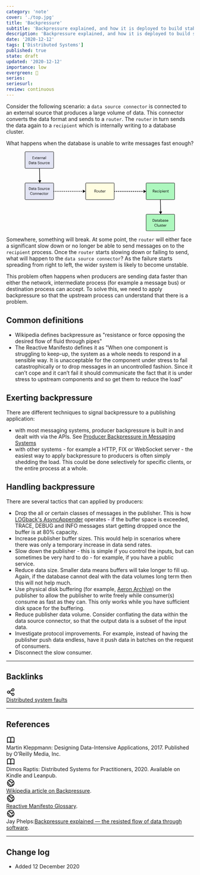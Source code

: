 ```yaml
---
category: 'note'
cover: './top.jpg'
title: 'Backpressure'
subtitle: 'Backpressure explained, and how it is deployed to build stable distributed systems'
description: 'Backpressure explained, and how it is deployed to build stable distributed systems'
date: '2020-12-12'
tags: ['Distributed Systems']
published: true
state: draft
updated: '2020-12-12'
importance: low
evergreen: 🌿
series: 
seriesurl: 
review: continuous
---
```


Consider the following scenario: a `data source connector` is connected to an external source that produces a large volume of data. This connector converts the data format and sends to a `router`. 
The `router` in turn sends the data again to a `recipient` which is internally writing to a database cluster.

What happens when the database is unable to write messages fast enough?

<div align="center">
<svg width="80%" height="auto" viewBox="0 0 851 450" fill="none" xmlns="http://www.w3.org/2000/svg">
<path d="M770.5 272.972L770.472 271.473L767.473 271.528L767.5 273.028L770.5 272.972ZM770.5 354.5L778.883 339.343L761.565 339.662L770.5 354.5ZM767.5 273.028L768.752 341.03L771.751 340.975L770.5 272.972L767.5 273.028Z" fill="black"/>
<path d="M84.7497 96.2224L84.7221 94.7227L81.7227 94.7779L81.7503 96.2776L84.7497 96.2224ZM84.75 177.75L93.1328 162.593L75.8152 162.912L84.75 177.75ZM81.7503 96.2776L83.0018 164.28L86.0013 164.225L84.7497 96.2224L81.7503 96.2776Z" fill="black"/>
<rect x="688" y="178" width="162" height="94" rx="3" fill="#ADF7BE" stroke="black" stroke-width="2"/>
<path d="M726.083 231H727.91V224.469H730.22L734.693 231H736.73L732.131 224.343C734.189 223.944 735.848 222.726 735.848 220.248V220.164C735.848 217.161 733.475 215.985 730.598 215.985H726.083V231ZM727.91 223.02V217.455H730.724C732.761 217.455 734.021 218.127 734.021 220.164V220.248C734.021 222.096 732.866 223.02 730.724 223.02H727.91ZM743.33 231.189C745.808 231.189 747.635 230.034 748.013 227.829H746.27C746.039 229.11 745.052 229.74 743.351 229.74C741.104 229.74 739.907 228.354 739.823 225.855H748.097V225.288C748.097 221.361 745.703 219.828 743.162 219.828C740.138 219.828 738.017 222.138 738.017 225.456V225.624C738.017 229.005 740.222 231.189 743.33 231.189ZM739.886 224.448C740.18 222.495 741.377 221.277 743.162 221.277C744.968 221.277 746.144 222.18 746.312 224.448H739.886ZM755.329 231.189C757.975 231.189 759.886 229.425 760.117 227.052H758.5C758.311 228.837 756.904 229.74 755.35 229.74C753.229 229.74 751.759 228.312 751.759 225.624V225.456C751.759 222.873 753.292 221.277 755.287 221.277C756.799 221.277 758.059 221.928 758.332 223.671H760.054C759.718 220.878 757.576 219.828 755.287 219.828C752.347 219.828 749.953 222.096 749.953 225.456V225.624C749.953 229.026 752.263 231.189 755.329 231.189ZM762.79 231H764.533V220.017H762.79V231ZM763.63 217.728C764.26 217.728 764.785 217.203 764.785 216.573C764.785 215.943 764.26 215.418 763.63 215.418C763 215.418 762.475 215.943 762.475 216.573C762.475 217.203 763 217.728 763.63 217.728ZM768.101 234.822H769.844V229.194C770.474 230.286 771.755 231.189 773.561 231.189C776.585 231.189 778.559 228.879 778.559 225.519V225.351C778.559 221.928 776.438 219.828 773.561 219.828C771.965 219.828 770.474 220.794 769.844 221.865V220.017H768.101V234.822ZM773.393 229.74C771.251 229.74 769.781 228.417 769.781 225.603V225.435C769.781 222.621 771.335 221.277 773.372 221.277C775.22 221.277 776.753 222.663 776.753 225.435V225.603C776.753 228.27 775.577 229.74 773.393 229.74ZM781.309 231H783.052V220.017H781.309V231ZM782.149 217.728C782.779 217.728 783.304 217.203 783.304 216.573C783.304 215.943 782.779 215.418 782.149 215.418C781.519 215.418 780.994 215.943 780.994 216.573C780.994 217.203 781.519 217.728 782.149 217.728ZM791.113 231.189C793.591 231.189 795.418 230.034 795.796 227.829H794.053C793.822 229.11 792.835 229.74 791.134 229.74C788.887 229.74 787.69 228.354 787.606 225.855H795.88V225.288C795.88 221.361 793.486 219.828 790.945 219.828C787.921 219.828 785.8 222.138 785.8 225.456V225.624C785.8 229.005 788.005 231.189 791.113 231.189ZM787.669 224.448C787.963 222.495 789.16 221.277 790.945 221.277C792.751 221.277 793.927 222.18 794.095 224.448H787.669ZM798.555 231H800.298V224.343C800.298 222.369 801.747 221.34 803.364 221.34C805.128 221.34 805.947 222.201 805.947 224.133V231H807.69V224.259C807.69 221.067 806.094 219.828 803.826 219.828C802.02 219.828 800.802 220.731 800.298 221.76V220.017H798.555V231ZM814.445 231.147C815.159 231.147 815.579 231.042 815.936 230.916V229.446C815.558 229.593 815.138 229.677 814.592 229.677C813.71 229.677 813.227 229.152 813.227 228.081V221.487H815.789V220.017H813.227V217.518H811.484V220.017H809.909V221.487H811.484V228.249C811.484 229.971 812.45 231.147 814.445 231.147Z" fill="black"/>
<rect x="345" y="178" width="162" height="94" rx="3" fill="#FFFDE1" stroke="black" stroke-width="2"/>
<path d="M395.231 231H397.058V224.469H399.368L403.841 231H405.878L401.279 224.343C403.337 223.944 404.996 222.726 404.996 220.248V220.164C404.996 217.161 402.623 215.985 399.746 215.985H395.231V231ZM397.058 223.02V217.455H399.872C401.909 217.455 403.169 218.127 403.169 220.164V220.248C403.169 222.096 402.014 223.02 399.872 223.02H397.058ZM412.562 229.74C410.336 229.74 408.971 228.102 408.971 225.603V225.435C408.971 222.915 410.357 221.277 412.562 221.277C414.746 221.277 416.153 222.915 416.153 225.456V225.603C416.153 228.081 414.767 229.74 412.562 229.74ZM412.541 231.189C415.67 231.189 417.959 228.9 417.959 225.582V225.414C417.959 222.117 415.67 219.828 412.562 219.828C409.454 219.828 407.165 222.138 407.165 225.435V225.603C407.165 228.816 409.412 231.189 412.541 231.189ZM424.375 231.189C426.139 231.189 427.357 230.286 427.861 229.257V231H429.604V220.017H427.861V226.674C427.861 228.648 426.391 229.677 424.837 229.677C423.115 229.677 422.296 228.816 422.296 226.884V220.017H420.553V226.968C420.553 229.992 422.191 231.189 424.375 231.189ZM436.466 231.147C437.18 231.147 437.6 231.042 437.957 230.916V229.446C437.579 229.593 437.159 229.677 436.613 229.677C435.731 229.677 435.248 229.152 435.248 228.081V221.487H437.81V220.017H435.248V217.518H433.505V220.017H431.93V221.487H433.505V228.249C433.505 229.971 434.471 231.147 436.466 231.147ZM445.086 231.189C447.564 231.189 449.391 230.034 449.769 227.829H448.026C447.795 229.11 446.808 229.74 445.107 229.74C442.86 229.74 441.663 228.354 441.579 225.855H449.853V225.288C449.853 221.361 447.459 219.828 444.918 219.828C441.894 219.828 439.773 222.138 439.773 225.456V225.624C439.773 229.005 441.978 231.189 445.086 231.189ZM441.642 224.448C441.936 222.495 443.133 221.277 444.918 221.277C446.724 221.277 447.9 222.18 448.068 224.448H441.642ZM452.527 231H454.27V224.973C454.27 222.264 455.677 221.571 457.882 221.466V219.828C455.908 219.891 454.963 220.752 454.27 221.991V220.017H452.527V231Z" fill="black"/>
<rect x="1" y="178" width="162" height="94" rx="3" fill="#E2E4F4" stroke="black" stroke-width="2"/>
<rect x="1" y="1" width="162" height="94" rx="3" fill="#E2E4F4" stroke="black" stroke-width="2"/>
<path d="M508.5 224H507V227H508.5V224ZM688.5 225.5L673.5 216.84V234.16L688.5 225.5ZM511 227H512.5V224H511V227ZM518 224H516.5V227H518V224ZM523 227H524.5V224H523V227ZM530 224H528.5V227H530V224ZM535 227H536.5V224H535V227ZM542 224H540.5V227H542V224ZM547 227H548.5V224H547V227ZM554 224H552.5V227H554V224ZM559 227H560.5V224H559V227ZM566 224H564.5V227H566V224ZM571 227H572.5V224H571V227ZM578 224H576.5V227H578V224ZM583 227H584.5V224H583V227ZM590 224H588.5V227H590V224ZM595 227H596.5V224H595V227ZM602 224H600.5V227H602V224ZM607 227H608.5V224H607V227ZM614 224H612.5V227H614V224ZM619 227H620.5V224H619V227ZM626 224H624.5V227H626V224ZM631 227H632.5V224H631V227ZM638 224H636.5V227H638V224ZM643 227H644.5V224H643V227ZM650 224H648.5V227H650V224ZM655 227H656.5V224H655V227ZM662 224H660.5V227H662V224ZM667 227H668.5V224H667V227ZM674 224H672.5V227H674V224ZM679 227H680.5V224H679V227ZM686 224H684.5V227H686V224ZM508.5 227H511V224H508.5V227ZM518 227H523V224H518V227ZM530 227H535V224H530V227ZM542 227H547V224H542V227ZM554 227H559V224H554V227ZM566 227H571V224H566V227ZM578 227H583V224H578V227ZM590 227H595V224H590V227ZM602 227H607V224H602V227ZM614 227H619V224H614V227ZM626 227H631V224H626V227ZM638 227H643V224H638V227ZM650 227H655V224H650V227ZM662 227H667V224H662V227ZM674 227H679V224H674V227Z" fill="black"/>
<path d="M164 223.5H162.5V226.5H164V223.5ZM344 225L329 216.34V233.66L344 225ZM166.5 226.5H168V223.5H166.5V226.5ZM173.5 223.5H172V226.5H173.5V223.5ZM178.5 226.5H180V223.5H178.5V226.5ZM185.5 223.5H184V226.5H185.5V223.5ZM190.5 226.5H192V223.5H190.5V226.5ZM197.5 223.5H196V226.5H197.5V223.5ZM202.5 226.5H204V223.5H202.5V226.5ZM209.5 223.5H208V226.5H209.5V223.5ZM214.5 226.5H216V223.5H214.5V226.5ZM221.5 223.5H220V226.5H221.5V223.5ZM226.5 226.5H228V223.5H226.5V226.5ZM233.5 223.5H232V226.5H233.5V223.5ZM238.5 226.5H240V223.5H238.5V226.5ZM245.5 223.5H244V226.5H245.5V223.5ZM250.5 226.5H252V223.5H250.5V226.5ZM257.5 223.5H256V226.5H257.5V223.5ZM262.5 226.5H264V223.5H262.5V226.5ZM269.5 223.5H268V226.5H269.5V223.5ZM274.5 226.5H276V223.5H274.5V226.5ZM281.5 223.5H280V226.5H281.5V223.5ZM286.5 226.5H288V223.5H286.5V226.5ZM293.5 223.5H292V226.5H293.5V223.5ZM298.5 226.5H300V223.5H298.5V226.5ZM305.5 223.5H304V226.5H305.5V223.5ZM310.5 226.5H312V223.5H310.5V226.5ZM317.5 223.5H316V226.5H317.5V223.5ZM322.5 226.5H324V223.5H322.5V226.5ZM329.5 223.5H328V226.5H329.5V223.5ZM334.5 226.5H336V223.5H334.5V226.5ZM341.5 223.5H340V226.5H341.5V223.5ZM164 226.5H166.5V223.5H164V226.5ZM173.5 226.5H178.5V223.5H173.5V226.5ZM185.5 226.5H190.5V223.5H185.5V226.5ZM197.5 226.5H202.5V223.5H197.5V226.5ZM209.5 226.5H214.5V223.5H209.5V226.5ZM221.5 226.5H226.5V223.5H221.5V226.5ZM233.5 226.5H238.5V223.5H233.5V226.5ZM245.5 226.5H250.5V223.5H245.5V226.5ZM257.5 226.5H262.5V223.5H257.5V226.5ZM269.5 226.5H274.5V223.5H269.5V226.5ZM281.5 226.5H286.5V223.5H281.5V226.5ZM293.5 226.5H298.5V223.5H293.5V226.5ZM305.5 226.5H310.5V223.5H305.5V226.5ZM317.5 226.5H322.5V223.5H317.5V226.5ZM329.5 226.5H334.5V223.5H329.5V226.5Z" fill="black"/>
<path d="M25.0983 215.509V203.455H27.1353C31.2723 203.455 32.9523 205.891 32.9523 209.356V209.524C32.9523 213.199 31.0203 215.509 27.1563 215.509H25.0983ZM23.2713 217H27.1983C32.4483 217 34.8423 213.703 34.8423 209.545V209.356C34.8423 205.177 32.4063 201.985 27.2403 201.985H23.2713V217ZM40.5184 217.189C42.1354 217.189 43.1224 216.643 43.9414 215.614V217H45.6844V209.755C45.6844 206.689 43.7734 205.828 41.6734 205.828C39.5524 205.828 37.5574 206.752 37.3264 209.251H39.0694C39.2374 207.907 40.0774 207.277 41.5894 207.277C43.2694 207.277 43.9414 208.012 43.9414 209.755V210.553H42.3664C39.5524 210.553 36.8644 211.414 36.8644 213.955C36.8644 216.202 38.4814 217.189 40.5184 217.189ZM40.6864 215.803C39.1534 215.803 38.6074 215.089 38.6074 213.955C38.6074 212.338 40.2244 211.792 42.4294 211.792H43.9414V213.157C43.9414 214.858 42.5344 215.803 40.6864 215.803ZM52.4472 217.147C53.1612 217.147 53.5812 217.042 53.9382 216.916V215.446C53.5602 215.593 53.1402 215.677 52.5942 215.677C51.7122 215.677 51.2292 215.152 51.2292 214.081V207.487H53.7912V206.017H51.2292V203.518H49.4862V206.017H47.9112V207.487H49.4862V214.249C49.4862 215.971 50.4522 217.147 52.4472 217.147ZM59.4266 217.189C61.0436 217.189 62.0306 216.643 62.8496 215.614V217H64.5926V209.755C64.5926 206.689 62.6816 205.828 60.5816 205.828C58.4606 205.828 56.4656 206.752 56.2346 209.251H57.9776C58.1456 207.907 58.9856 207.277 60.4976 207.277C62.1776 207.277 62.8496 208.012 62.8496 209.755V210.553H61.2746C58.4606 210.553 55.7726 211.414 55.7726 213.955C55.7726 216.202 57.3896 217.189 59.4266 217.189ZM59.5946 215.803C58.0616 215.803 57.5156 215.089 57.5156 213.955C57.5156 212.338 59.1326 211.792 61.3376 211.792H62.8496V213.157C62.8496 214.858 61.4426 215.803 59.5946 215.803ZM78.5511 217.189C81.5331 217.189 83.7381 215.278 83.7381 212.758C83.7381 209.923 81.9741 208.915 78.6351 208.39C75.5691 207.928 75.0231 207.172 75.0231 205.702C75.0231 204.295 76.0941 203.266 78.1521 203.266C80.2311 203.266 81.3231 204.043 81.6801 205.933H83.3181C83.0241 203.266 81.1551 201.796 78.1521 201.796C75.3171 201.796 73.3221 203.56 73.3221 205.87C73.3221 208.537 75.1911 209.524 78.3411 210.007C81.1971 210.469 81.9741 211.183 81.9741 212.884C81.9741 214.585 80.4831 215.719 78.5511 215.719C75.5271 215.719 74.8131 214.207 74.5821 212.422H72.8181C73.0911 214.984 74.5401 217.189 78.5511 217.189ZM91.3181 215.74C89.0921 215.74 87.7271 214.102 87.7271 211.603V211.435C87.7271 208.915 89.1131 207.277 91.3181 207.277C93.5021 207.277 94.9091 208.915 94.9091 211.456V211.603C94.9091 214.081 93.5231 215.74 91.3181 215.74ZM91.2971 217.189C94.4261 217.189 96.7151 214.9 96.7151 211.582V211.414C96.7151 208.117 94.4261 205.828 91.3181 205.828C88.2101 205.828 85.9211 208.138 85.9211 211.435V211.603C85.9211 214.816 88.1681 217.189 91.2971 217.189ZM103.131 217.189C104.895 217.189 106.113 216.286 106.617 215.257V217H108.36V206.017H106.617V212.674C106.617 214.648 105.147 215.677 103.593 215.677C101.871 215.677 101.052 214.816 101.052 212.884V206.017H99.3089V212.968C99.3089 215.992 100.947 217.189 103.131 217.189ZM111.883 217H113.626V210.973C113.626 208.264 115.033 207.571 117.238 207.466V205.828C115.264 205.891 114.319 206.752 113.626 207.991V206.017H111.883V217ZM124.028 217.189C126.674 217.189 128.585 215.425 128.816 213.052H127.199C127.01 214.837 125.603 215.74 124.049 215.74C121.928 215.74 120.458 214.312 120.458 211.624V211.456C120.458 208.873 121.991 207.277 123.986 207.277C125.498 207.277 126.758 207.928 127.031 209.671H128.753C128.417 206.878 126.275 205.828 123.986 205.828C121.046 205.828 118.652 208.096 118.652 211.456V211.624C118.652 215.026 120.962 217.189 124.028 217.189ZM135.941 217.189C138.419 217.189 140.246 216.034 140.624 213.829H138.881C138.65 215.11 137.663 215.74 135.962 215.74C133.715 215.74 132.518 214.354 132.434 211.855H140.708V211.288C140.708 207.361 138.314 205.828 135.773 205.828C132.749 205.828 130.628 208.138 130.628 211.456V211.624C130.628 215.005 132.833 217.189 135.941 217.189ZM132.497 210.448C132.791 208.495 133.988 207.277 135.773 207.277C137.579 207.277 138.755 208.18 138.923 210.448H132.497ZM37.1382 245.189C40.4982 245.189 42.8922 243.488 43.4172 240.023H41.7162C41.3382 242.459 39.6372 243.698 37.1802 243.698C33.9462 243.698 32.0142 241.388 32.0142 237.566V237.398C32.0142 233.618 34.0932 231.203 37.2012 231.203C39.7632 231.203 41.0862 232.379 41.4642 234.668H43.2702C42.9552 231.413 40.3092 229.754 37.1802 229.754C33.1062 229.754 30.1242 232.967 30.1242 237.419V237.587C30.1242 242.207 32.7912 245.189 37.1382 245.189ZM50.6511 243.74C48.4251 243.74 47.0601 242.102 47.0601 239.603V239.435C47.0601 236.915 48.4461 235.277 50.6511 235.277C52.8351 235.277 54.2421 236.915 54.2421 239.456V239.603C54.2421 242.081 52.8561 243.74 50.6511 243.74ZM50.6301 245.189C53.7591 245.189 56.0481 242.9 56.0481 239.582V239.414C56.0481 236.117 53.7591 233.828 50.6511 233.828C47.5431 233.828 45.2541 236.138 45.2541 239.435V239.603C45.2541 242.816 47.5011 245.189 50.6301 245.189ZM58.7469 245H60.4899V238.343C60.4899 236.369 61.9389 235.34 63.5559 235.34C65.3199 235.34 66.1389 236.201 66.1389 238.133V245H67.8819V238.259C67.8819 235.067 66.2859 233.828 64.0179 233.828C62.2119 233.828 60.9939 234.731 60.4899 235.76V234.017H58.7469V245ZM71.2977 245H73.0407V238.343C73.0407 236.369 74.4897 235.34 76.1067 235.34C77.8707 235.34 78.6897 236.201 78.6897 238.133V245H80.4327V238.259C80.4327 235.067 78.8367 233.828 76.5687 233.828C74.7627 233.828 73.5447 234.731 73.0407 235.76V234.017H71.2977V245ZM88.3425 245.189C90.8205 245.189 92.6475 244.034 93.0255 241.829H91.2825C91.0515 243.11 90.0645 243.74 88.3635 243.74C86.1165 243.74 84.9195 242.354 84.8355 239.855H93.1095V239.288C93.1095 235.361 90.7155 233.828 88.1745 233.828C85.1505 233.828 83.0295 236.138 83.0295 239.456V239.624C83.0295 243.005 85.2345 245.189 88.3425 245.189ZM84.8985 238.448C85.1925 236.495 86.3895 235.277 88.1745 235.277C89.9805 235.277 91.1565 236.18 91.3245 238.448H84.8985ZM100.341 245.189C102.987 245.189 104.898 243.425 105.129 241.052H103.512C103.323 242.837 101.916 243.74 100.362 243.74C98.241 243.74 96.771 242.312 96.771 239.624V239.456C96.771 236.873 98.304 235.277 100.299 235.277C101.811 235.277 103.071 235.928 103.344 237.671H105.066C104.73 234.878 102.588 233.828 100.299 233.828C97.359 233.828 94.965 236.096 94.965 239.456V239.624C94.965 243.026 97.275 245.189 100.341 245.189ZM111.1 245.147C111.814 245.147 112.234 245.042 112.591 244.916V243.446C112.213 243.593 111.793 243.677 111.247 243.677C110.365 243.677 109.882 243.152 109.882 242.081V235.487H112.444V234.017H109.882V231.518H108.139V234.017H106.564V235.487H108.139V242.249C108.139 243.971 109.105 245.147 111.1 245.147ZM119.803 243.74C117.577 243.74 116.212 242.102 116.212 239.603V239.435C116.212 236.915 117.598 235.277 119.803 235.277C121.987 235.277 123.394 236.915 123.394 239.456V239.603C123.394 242.081 122.008 243.74 119.803 243.74ZM119.782 245.189C122.911 245.189 125.2 242.9 125.2 239.582V239.414C125.2 236.117 122.911 233.828 119.803 233.828C116.695 233.828 114.406 236.138 114.406 239.435V239.603C114.406 242.816 116.653 245.189 119.782 245.189ZM127.899 245H129.642V238.973C129.642 236.264 131.049 235.571 133.254 235.466V233.828C131.28 233.891 130.335 234.752 129.642 235.991V234.017H127.899V245Z" fill="black"/>
<path d="M43.5638 43H52.6988V41.509H45.3908V36.07H50.9768V34.579H45.3908V29.476H52.3208V27.985H43.5638V43ZM54.2589 43H56.1279L59.1519 38.569L62.1129 43H64.1709L60.1599 37.225L63.7929 32.017H61.9029L59.2359 36.007L56.5479 32.017H54.5109L58.1859 37.351L54.2589 43ZM69.8686 43.147C70.5826 43.147 71.0026 43.042 71.3596 42.916V41.446C70.9816 41.593 70.5616 41.677 70.0156 41.677C69.1336 41.677 68.6506 41.152 68.6506 40.081V33.487H71.2126V32.017H68.6506V29.518H66.9076V32.017H65.3326V33.487H66.9076V40.249C66.9076 41.971 67.8736 43.147 69.8686 43.147ZM78.4885 43.189C80.9665 43.189 82.7935 42.034 83.1715 39.829H81.4285C81.1975 41.11 80.2105 41.74 78.5095 41.74C76.2625 41.74 75.0655 40.354 74.9815 37.855H83.2555V37.288C83.2555 33.361 80.8615 31.828 78.3205 31.828C75.2965 31.828 73.1755 34.138 73.1755 37.456V37.624C73.1755 41.005 75.3805 43.189 78.4885 43.189ZM75.0445 36.448C75.3385 34.495 76.5355 33.277 78.3205 33.277C80.1265 33.277 81.3025 34.18 81.4705 36.448H75.0445ZM85.93 43H87.673V36.973C87.673 34.264 89.08 33.571 91.285 33.466V31.828C89.311 31.891 88.366 32.752 87.673 33.991V32.017H85.93V43ZM93.8255 43H95.5685V36.343C95.5685 34.369 97.0175 33.34 98.6345 33.34C100.399 33.34 101.218 34.201 101.218 36.133V43H102.961V36.259C102.961 33.067 101.365 31.828 99.0965 31.828C97.2905 31.828 96.0725 32.731 95.5685 33.76V32.017H93.8255V43ZM109.127 43.189C110.744 43.189 111.731 42.643 112.55 41.614V43H114.293V35.755C114.293 32.689 112.382 31.828 110.282 31.828C108.161 31.828 106.166 32.752 105.935 35.251H107.678C107.846 33.907 108.686 33.277 110.198 33.277C111.878 33.277 112.55 34.012 112.55 35.755V36.553H110.975C108.161 36.553 105.473 37.414 105.473 39.955C105.473 42.202 107.09 43.189 109.127 43.189ZM109.295 41.803C107.762 41.803 107.216 41.089 107.216 39.955C107.216 38.338 108.833 37.792 111.038 37.792H112.55V39.157C112.55 40.858 111.143 41.803 109.295 41.803ZM117.759 43H119.523V26.767H117.759V43ZM25.0983 69.509V57.455H27.1353C31.2723 57.455 32.9523 59.891 32.9523 63.356V63.524C32.9523 67.199 31.0203 69.509 27.1563 69.509H25.0983ZM23.2713 71H27.1983C32.4483 71 34.8423 67.703 34.8423 63.545V63.356C34.8423 59.177 32.4063 55.985 27.2403 55.985H23.2713V71ZM40.5184 71.189C42.1354 71.189 43.1224 70.643 43.9414 69.614V71H45.6844V63.755C45.6844 60.689 43.7734 59.828 41.6734 59.828C39.5524 59.828 37.5574 60.752 37.3264 63.251H39.0694C39.2374 61.907 40.0774 61.277 41.5894 61.277C43.2694 61.277 43.9414 62.012 43.9414 63.755V64.553H42.3664C39.5524 64.553 36.8644 65.414 36.8644 67.955C36.8644 70.202 38.4814 71.189 40.5184 71.189ZM40.6864 69.803C39.1534 69.803 38.6074 69.089 38.6074 67.955C38.6074 66.338 40.2244 65.792 42.4294 65.792H43.9414V67.157C43.9414 68.858 42.5344 69.803 40.6864 69.803ZM52.4472 71.147C53.1612 71.147 53.5812 71.042 53.9382 70.916V69.446C53.5602 69.593 53.1402 69.677 52.5942 69.677C51.7122 69.677 51.2292 69.152 51.2292 68.081V61.487H53.7912V60.017H51.2292V57.518H49.4862V60.017H47.9112V61.487H49.4862V68.249C49.4862 69.971 50.4522 71.147 52.4472 71.147ZM59.4266 71.189C61.0436 71.189 62.0306 70.643 62.8496 69.614V71H64.5926V63.755C64.5926 60.689 62.6816 59.828 60.5816 59.828C58.4606 59.828 56.4656 60.752 56.2346 63.251H57.9776C58.1456 61.907 58.9856 61.277 60.4976 61.277C62.1776 61.277 62.8496 62.012 62.8496 63.755V64.553H61.2746C58.4606 64.553 55.7726 65.414 55.7726 67.955C55.7726 70.202 57.3896 71.189 59.4266 71.189ZM59.5946 69.803C58.0616 69.803 57.5156 69.089 57.5156 67.955C57.5156 66.338 59.1326 65.792 61.3376 65.792H62.8496V67.157C62.8496 68.858 61.4426 69.803 59.5946 69.803ZM78.5511 71.189C81.5331 71.189 83.7381 69.278 83.7381 66.758C83.7381 63.923 81.9741 62.915 78.6351 62.39C75.5691 61.928 75.0231 61.172 75.0231 59.702C75.0231 58.295 76.0941 57.266 78.1521 57.266C80.2311 57.266 81.3231 58.043 81.6801 59.933H83.3181C83.0241 57.266 81.1551 55.796 78.1521 55.796C75.3171 55.796 73.3221 57.56 73.3221 59.87C73.3221 62.537 75.1911 63.524 78.3411 64.007C81.1971 64.469 81.9741 65.183 81.9741 66.884C81.9741 68.585 80.4831 69.719 78.5511 69.719C75.5271 69.719 74.8131 68.207 74.5821 66.422H72.8181C73.0911 68.984 74.5401 71.189 78.5511 71.189ZM91.3181 69.74C89.0921 69.74 87.7271 68.102 87.7271 65.603V65.435C87.7271 62.915 89.1131 61.277 91.3181 61.277C93.5021 61.277 94.9091 62.915 94.9091 65.456V65.603C94.9091 68.081 93.5231 69.74 91.3181 69.74ZM91.2971 71.189C94.4261 71.189 96.7151 68.9 96.7151 65.582V65.414C96.7151 62.117 94.4261 59.828 91.3181 59.828C88.2101 59.828 85.9211 62.138 85.9211 65.435V65.603C85.9211 68.816 88.1681 71.189 91.2971 71.189ZM103.131 71.189C104.895 71.189 106.113 70.286 106.617 69.257V71H108.36V60.017H106.617V66.674C106.617 68.648 105.147 69.677 103.593 69.677C101.871 69.677 101.052 68.816 101.052 66.884V60.017H99.3089V66.968C99.3089 69.992 100.947 71.189 103.131 71.189ZM111.883 71H113.626V64.973C113.626 62.264 115.033 61.571 117.238 61.466V59.828C115.264 59.891 114.319 60.752 113.626 61.991V60.017H111.883V71ZM124.028 71.189C126.674 71.189 128.585 69.425 128.816 67.052H127.199C127.01 68.837 125.603 69.74 124.049 69.74C121.928 69.74 120.458 68.312 120.458 65.624V65.456C120.458 62.873 121.991 61.277 123.986 61.277C125.498 61.277 126.758 61.928 127.031 63.671H128.753C128.417 60.878 126.275 59.828 123.986 59.828C121.046 59.828 118.652 62.096 118.652 65.456V65.624C118.652 69.026 120.962 71.189 124.028 71.189ZM135.941 71.189C138.419 71.189 140.246 70.034 140.624 67.829H138.881C138.65 69.11 137.663 69.74 135.962 69.74C133.715 69.74 132.518 68.354 132.434 65.855H140.708V65.288C140.708 61.361 138.314 59.828 135.773 59.828C132.749 59.828 130.628 62.138 130.628 65.456V65.624C130.628 69.005 132.833 71.189 135.941 71.189ZM132.497 64.448C132.791 62.495 133.988 61.277 135.773 61.277C137.579 61.277 138.755 62.18 138.923 64.448H132.497Z" fill="black"/>
<rect x="688" y="355" width="162" height="94" rx="3" fill="#ADF7BE" stroke="black" stroke-width="2"/>
<path d="M727.015 395.509V383.455H729.052C733.189 383.455 734.869 385.891 734.869 389.356V389.524C734.869 393.199 732.937 395.509 729.073 395.509H727.015ZM725.188 397H729.115C734.365 397 736.759 393.703 736.759 389.545V389.356C736.759 385.177 734.323 381.985 729.157 381.985H725.188V397ZM742.435 397.189C744.052 397.189 745.039 396.643 745.858 395.614V397H747.601V389.755C747.601 386.689 745.69 385.828 743.59 385.828C741.469 385.828 739.474 386.752 739.243 389.251H740.986C741.154 387.907 741.994 387.277 743.506 387.277C745.186 387.277 745.858 388.012 745.858 389.755V390.553H744.283C741.469 390.553 738.781 391.414 738.781 393.955C738.781 396.202 740.398 397.189 742.435 397.189ZM742.603 395.803C741.07 395.803 740.524 395.089 740.524 393.955C740.524 392.338 742.141 391.792 744.346 391.792H745.858V393.157C745.858 394.858 744.451 395.803 742.603 395.803ZM754.364 397.147C755.078 397.147 755.498 397.042 755.855 396.916V395.446C755.477 395.593 755.057 395.677 754.511 395.677C753.629 395.677 753.146 395.152 753.146 394.081V387.487H755.708V386.017H753.146V383.518H751.403V386.017H749.828V387.487H751.403V394.249C751.403 395.971 752.369 397.147 754.364 397.147ZM761.344 397.189C762.961 397.189 763.948 396.643 764.767 395.614V397H766.51V389.755C766.51 386.689 764.599 385.828 762.499 385.828C760.378 385.828 758.383 386.752 758.152 389.251H759.895C760.063 387.907 760.903 387.277 762.415 387.277C764.095 387.277 764.767 388.012 764.767 389.755V390.553H763.192C760.378 390.553 757.69 391.414 757.69 393.955C757.69 396.202 759.307 397.189 761.344 397.189ZM761.512 395.803C759.979 395.803 759.433 395.089 759.433 393.955C759.433 392.338 761.05 391.792 763.255 391.792H764.767V393.157C764.767 394.858 763.36 395.803 761.512 395.803ZM775.393 397.189C778.417 397.189 780.391 394.879 780.391 391.519V391.351C780.391 387.928 778.27 385.828 775.393 385.828C773.797 385.828 772.306 386.794 771.676 387.865V380.767H769.933V397H771.676V395.194C772.306 396.286 773.608 397.189 775.393 397.189ZM775.225 395.74C773.083 395.74 771.613 394.417 771.613 391.603V391.435C771.613 388.621 773.167 387.277 775.204 387.277C777.052 387.277 778.585 388.663 778.585 391.435V391.603C778.585 394.27 777.409 395.74 775.225 395.74ZM785.85 397.189C787.467 397.189 788.454 396.643 789.273 395.614V397H791.016V389.755C791.016 386.689 789.105 385.828 787.005 385.828C784.884 385.828 782.889 386.752 782.658 389.251H784.401C784.569 387.907 785.409 387.277 786.921 387.277C788.601 387.277 789.273 388.012 789.273 389.755V390.553H787.698C784.884 390.553 782.196 391.414 782.196 393.955C782.196 396.202 783.813 397.189 785.85 397.189ZM786.018 395.803C784.485 395.803 783.939 395.089 783.939 393.955C783.939 392.338 785.556 391.792 787.761 391.792H789.273V393.157C789.273 394.858 787.866 395.803 786.018 395.803ZM797.842 397.189C800.509 397.189 801.874 395.845 801.874 393.85C801.874 391.519 800.278 391.015 798.01 390.595C795.994 390.238 795.448 389.839 795.448 388.852C795.448 387.907 796.267 387.277 797.527 387.277C798.913 387.277 799.585 387.802 799.837 388.999H801.517C801.223 386.626 799.522 385.828 797.548 385.828C795.826 385.828 793.831 386.878 793.831 388.915C793.831 390.826 794.797 391.624 797.653 392.149C799.354 392.464 800.215 392.842 800.215 393.997C800.215 395.173 799.48 395.74 797.821 395.74C796.057 395.74 795.364 394.921 795.238 393.619H793.537C793.642 395.866 795.217 397.189 797.842 397.189ZM809.024 397.189C811.502 397.189 813.329 396.034 813.707 393.829H811.964C811.733 395.11 810.746 395.74 809.045 395.74C806.798 395.74 805.601 394.354 805.517 391.855H813.791V391.288C813.791 387.361 811.397 385.828 808.856 385.828C805.832 385.828 803.711 388.138 803.711 391.456V391.624C803.711 395.005 805.916 397.189 809.024 397.189ZM805.58 390.448C805.874 388.495 807.071 387.277 808.856 387.277C810.662 387.277 811.838 388.18 812.006 390.448H805.58ZM741.885 425.189C745.245 425.189 747.639 423.488 748.164 420.023H746.463C746.085 422.459 744.384 423.698 741.927 423.698C738.693 423.698 736.761 421.388 736.761 417.566V417.398C736.761 413.618 738.84 411.203 741.948 411.203C744.51 411.203 745.833 412.379 746.211 414.668H748.017C747.702 411.413 745.056 409.754 741.927 409.754C737.853 409.754 734.871 412.967 734.871 417.419V417.587C734.871 422.207 737.538 425.189 741.885 425.189ZM750.862 425H752.626V408.767H750.862V425ZM759.91 425.189C761.674 425.189 762.892 424.286 763.396 423.257V425H765.139V414.017H763.396V420.674C763.396 422.648 761.926 423.677 760.372 423.677C758.65 423.677 757.831 422.816 757.831 420.884V414.017H756.088V420.968C756.088 423.992 757.726 425.189 759.91 425.189ZM772.064 425.189C774.731 425.189 776.096 423.845 776.096 421.85C776.096 419.519 774.5 419.015 772.232 418.595C770.216 418.238 769.67 417.839 769.67 416.852C769.67 415.907 770.489 415.277 771.749 415.277C773.135 415.277 773.807 415.802 774.059 416.999H775.739C775.445 414.626 773.744 413.828 771.77 413.828C770.048 413.828 768.053 414.878 768.053 416.915C768.053 418.826 769.019 419.624 771.875 420.149C773.576 420.464 774.437 420.842 774.437 421.997C774.437 423.173 773.702 423.74 772.043 423.74C770.279 423.74 769.586 422.921 769.46 421.619H767.759C767.864 423.866 769.439 425.189 772.064 425.189ZM782.091 425.147C782.805 425.147 783.225 425.042 783.582 424.916V423.446C783.204 423.593 782.784 423.677 782.238 423.677C781.356 423.677 780.873 423.152 780.873 422.081V415.487H783.435V414.017H780.873V411.518H779.13V414.017H777.555V415.487H779.13V422.249C779.13 423.971 780.096 425.147 782.091 425.147ZM790.711 425.189C793.189 425.189 795.016 424.034 795.394 421.829H793.651C793.42 423.11 792.433 423.74 790.732 423.74C788.485 423.74 787.288 422.354 787.204 419.855H795.478V419.288C795.478 415.361 793.084 413.828 790.543 413.828C787.519 413.828 785.398 416.138 785.398 419.456V419.624C785.398 423.005 787.603 425.189 790.711 425.189ZM787.267 418.448C787.561 416.495 788.758 415.277 790.543 415.277C792.349 415.277 793.525 416.18 793.693 418.448H787.267ZM798.152 425H799.895V418.973C799.895 416.264 801.302 415.571 803.507 415.466V413.828C801.533 413.891 800.588 414.752 799.895 415.991V414.017H798.152V425Z" fill="black"/>
</svg>

</div>

Somewhere, something will break. At some point, the `router` will either face a significant slow down or no longer be able to send messages on to the `recipient` process. Once the `router` starts slowing down or failing to send, what will happen to the `data source connector`? As the failure starts spreading from right to left, the wider system is likely to become unstable.

This problem often happens when producers are sending data faster than either the network, intermediate process (for example a message bus) or destination process can accept. To solve this, we need to apply backpressure so that the upstream process can understand that there is a problem.

## Common definitions

- Wikipedia defines backpressure as "resistance or force opposing the desired flow of fluid through pipes"
- The Reactive Manifesto defines it as "When one component is struggling to keep-up, the system as a whole needs to respond in a sensible way. It is unacceptable for the component under stress to fail catastrophically or to drop messages in an uncontrolled fashion. Since it can’t cope and it can’t fail it should communicate the fact that it is under stress to upstream components and so get them to reduce the load"

## Exerting backpressure

There are different techniques to signal backpressure to a publishing application:

- with most messaging systems, producer backpressure is built in and dealt with via the APIs. See [Producer Backpressure in Messaging Systems](../../article/producer-backpressure-survey/)
- with other systems - for example a HTTP, FIX or WebSocket server - the easiest way to apply backpressure to producers is often simply shedding the load. This could be done selectively for specific clients, or the entire process at a whole.

## Handling backpressure

There are several tactics that can applied by producers:

- Drop the all or certain classes of messages in the publisher. This is how [LOGback's AsyncAppender](https://logback.qos.ch/manual/appenders.html#AsyncAppender) operates - if the buffer space is exceeded, TRACE, DEBUG and INFO messages start getting dropped once the buffer is at 80% capacity.  
- Increase publisher buffer sizes. This would help in scenarios where there was only a temporary increase in data send rates.
- Slow down the publisher - this is simple if you control the inputs, but can sometimes be very hard to do - for example, if you have a public service.  
- Reduce data size. Smaller data means buffers will take longer to fill up. Again, if the database cannot deal with the data volumes long term then this will not help much.
- Use physical disk buffering (for example, [Aeron Archive](https://aeroncookbook.com/aeron-archive/overview/)) on the publisher to allow the publisher to write freely while consumer(s) consume as fast as they can. This only works while you have sufficient disk space for the buffering. 
- Reduce publisher data volume. Consider conflating the data within the data source connector, so that the output data is a subset of the input data.
- Investigate protocol improvements. For example, instead of having the publisher push data endless, have it push data in batches on the request of consumers.
- Disconnect the slow consumer.

---

## Backlinks

<div class="flex flex-row p-2 rounded-md">
    <div class="pr-2">
<svg xmlns="http://www.w3.org/2000/svg" fill="none" viewBox="0 0 24 24" width="24" height="24" stroke="currentColor">
  <path stroke-linecap="round" stroke-linejoin="round" stroke-width="2" d="M8.684 13.342C8.886 12.938 9 12.482 9 12c0-.482-.114-.938-.316-1.342m0 2.684a3 3 0 110-2.684m0 2.684l6.632 3.316m-6.632-6l6.632-3.316m0 0a3 3 0 105.367-2.684 3 3 0 00-5.367 2.684zm0 9.316a3 3 0 105.368 2.684 3 3 0 00-5.368-2.684z" />
</svg>
    </div>
    <div>
         <a href="../../note/distributed-systems-faults/">Distributed system faults</a>
    </div>
</div>

---

## References

<div class="flex flex-row p-2 rounded-md">
<div class="pr-2">
<svg xmlns="http://www.w3.org/2000/svg" fill="none" width="24" height="24" viewBox="0 0 24 24" stroke="currentColor">
  <path stroke-linecap="round" stroke-linejoin="round" stroke-width="2" d="M12 6.253v13m0-13C10.832 5.477 9.246 5 7.5 5S4.168 5.477 3 6.253v13C4.168 18.477 5.754 18 7.5 18s3.332.477 4.5 1.253m0-13C13.168 5.477 14.754 5 16.5 5c1.747 0 3.332.477 4.5 1.253v13C19.832 18.477 18.247 18 16.5 18c-1.746 0-3.332.477-4.5 1.253" />
</svg>
</div>
<div>Martin Kleppmann: Designing Data-Intensive Applications, 2017. Published by O’Reilly Media, Inc.
</div>
</div>

<div class="flex flex-row p-2 rounded-md">
<div class="pr-2">
<svg xmlns="http://www.w3.org/2000/svg" fill="none" width="24" height="24" viewBox="0 0 24 24" stroke="currentColor">
  <path stroke-linecap="round" stroke-linejoin="round" stroke-width="2" d="M12 6.253v13m0-13C10.832 5.477 9.246 5 7.5 5S4.168 5.477 3 6.253v13C4.168 18.477 5.754 18 7.5 18s3.332.477 4.5 1.253m0-13C13.168 5.477 14.754 5 16.5 5c1.747 0 3.332.477 4.5 1.253v13C19.832 18.477 18.247 18 16.5 18c-1.746 0-3.332.477-4.5 1.253" />
</svg>
</div>
<div>Dimos Raptis: Distributed Systems for Practitioners, 2020. Available on Kindle and Leanpub.
</div>
</div>

<div class="flex flex-row p-2 rounded-md">
<div class="pr-2">
<svg xmlns="http://www.w3.org/2000/svg" fill="none" width="24" height="24" viewBox="0 0 24 24" stroke="currentColor">
  <path stroke-linecap="round" stroke-linejoin="round" stroke-width="2" d="M3.055 11H5a2 2 0 012 2v1a2 2 0 002 2 2 2 0 012 2v2.945M8 3.935V5.5A2.5 2.5 0 0010.5 8h.5a2 2 0 012 2 2 2 0 104 0 2 2 0 012-2h1.064M15 20.488V18a2 2 0 012-2h3.064M21 12a9 9 0 11-18 0 9 9 0 0118 0z" />
</svg>
</div>
<div>
<a href="https://en.wikipedia.org/wiki/Back_pressure">Wikipedia article on Backpressure</a>.
</div>
</div>

<div class="flex flex-row p-2 rounded-md">
<div class="pr-2">
<svg xmlns="http://www.w3.org/2000/svg" fill="none" width="24" height="24" viewBox="0 0 24 24" stroke="currentColor">
  <path stroke-linecap="round" stroke-linejoin="round" stroke-width="2" d="M3.055 11H5a2 2 0 012 2v1a2 2 0 002 2 2 2 0 012 2v2.945M8 3.935V5.5A2.5 2.5 0 0010.5 8h.5a2 2 0 012 2 2 2 0 104 0 2 2 0 012-2h1.064M15 20.488V18a2 2 0 012-2h3.064M21 12a9 9 0 11-18 0 9 9 0 0118 0z" />
</svg>
</div>
<div><a href="https://www.reactivemanifesto.org/glossary#Back-Pressure">Reactive Manifesto Glossary</a>.
</div>
</div>

<div class="flex flex-row p-2 rounded-md">
<div class="pr-2">
<svg xmlns="http://www.w3.org/2000/svg" fill="none" width="24" height="24" viewBox="0 0 24 24" stroke="currentColor">
  <path stroke-linecap="round" stroke-linejoin="round" stroke-width="2" d="M3.055 11H5a2 2 0 012 2v1a2 2 0 002 2 2 2 0 012 2v2.945M8 3.935V5.5A2.5 2.5 0 0010.5 8h.5a2 2 0 012 2 2 2 0 104 0 2 2 0 012-2h1.064M15 20.488V18a2 2 0 012-2h3.064M21 12a9 9 0 11-18 0 9 9 0 0118 0z" />
</svg>
</div>
<div>
Jay Phelps:<a href="https://medium.com/@jayphelps/backpressure-explained-the-flow-of-data-through-software-2350b3e77ce7">Backpressure explained — the resisted flow of data through software</a>.
</div>
</div>


 
---

## Change log

- Added 12 December 2020 
